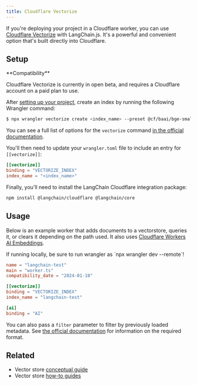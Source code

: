 ```yaml
---
title: Cloudflare Vectorize
---
```


If you're deploying your project in a Cloudflare worker, you can use [Cloudflare Vectorize](https://developers.cloudflare.com/vectorize/) with LangChain.js.
It's a powerful and convenient option that's built directly into Cloudflare.

## Setup

<Tip>
**Compatibility**

Cloudflare Vectorize is currently in open beta, and requires a Cloudflare account on a paid plan to use.
</Tip>

After [setting up your project](https://developers.cloudflare.com/vectorize/get-started/intro/#prerequisites),
create an index by running the following Wrangler command:

```bash
$ npx wrangler vectorize create <index_name> --preset @cf/baai/bge-small-en-v1.5
```

You can see a full list of options for the `vectorize` command [in the official documentation](https://developers.cloudflare.com/workers/wrangler/commands/#vectorize).

You'll then need to update your `wrangler.toml` file to include an entry for `[[vectorize]]`:

```toml
[[vectorize]]
binding = "VECTORIZE_INDEX"
index_name = "<index_name>"
```

Finally, you'll need to install the LangChain Cloudflare integration package:


<IntegrationInstallTooltip/>

```bash npm
npm install @langchain/cloudflare @langchain/core
```
## Usage

Below is an example worker that adds documents to a vectorstore, queries it, or clears it depending on the path used. It also uses [Cloudflare Workers AI Embeddings](/oss/javascript/integrations/text_embedding/cloudflare_ai).

<Note>
If running locally, be sure to run wrangler as `npx wrangler dev --remote`!
</Note>

```toml
name = "langchain-test"
main = "worker.ts"
compatibility_date = "2024-01-10"

[[vectorize]]
binding = "VECTORIZE_INDEX"
index_name = "langchain-test"

[ai]
binding = "AI"
```


<Example />

You can also pass a `filter` parameter to filter by previously loaded metadata.
See [the official documentation](https://developers.cloudflare.com/vectorize/learning/metadata-filtering/)
for information on the required format.

## Related

- Vector store [conceptual guide](/oss/javascript/concepts/#vectorstores)
- Vector store [how-to guides](/oss/javascript/how-to/#vectorstores)
